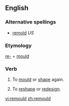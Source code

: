 ==English==

===Alternative spellings===
*[[remold]] ''US''

===Etymology===
[[re-]] + [[mould]]

===Verb===
{{en-verb}}

# {{British}} To [[mould]] or [[shape]] again.
# {{British}} To [[reshape]] or [[redesign]].

[[vi:remould]]
[[zh:remould]]